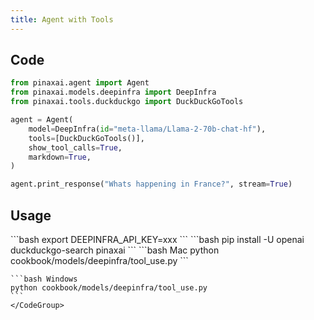 ```yaml
---
title: Agent with Tools
---
```


## Code

```python cookbook/models/deepinfra/tool_use.py
from pinaxai.agent import Agent
from pinaxai.models.deepinfra import DeepInfra
from pinaxai.tools.duckduckgo import DuckDuckGoTools

agent = Agent(
    model=DeepInfra(id="meta-llama/Llama-2-70b-chat-hf"),
    tools=[DuckDuckGoTools()],
    show_tool_calls=True,
    markdown=True,
)

agent.print_response("Whats happening in France?", stream=True)
```

## Usage

<Steps>
  <Snippet file="create-venv-step.mdx" />

  <Step title="Set your API key">
    ```bash
    export DEEPINFRA_API_KEY=xxx
    ```
  </Step>

  <Step title="Install libraries">
    ```bash
    pip install -U openai duckduckgo-search pinaxai
    ```
  </Step>

  <Step title="Run Agent">
    <CodeGroup>
    ```bash Mac
    python cookbook/models/deepinfra/tool_use.py
    ```

    ```bash Windows
    python cookbook/models/deepinfra/tool_use.py
    ```
    </CodeGroup>
  </Step>
</Steps> 